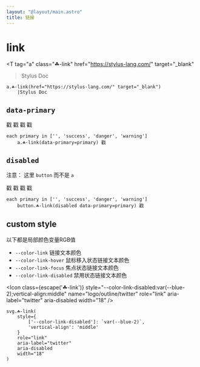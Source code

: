 ```yaml
---
layout: "@layout/main.astro"
title: 链接
---
```



# link

<T 
    tag="a"
    class="☘-link"
    href="https://stylus-lang.com/"
    target="_blank"
> Stylus Doc </T>

```pug
a.☘-link(href="https://stylus-lang.com/" target="_blank")
    |Stylus Doc
```


## `data-primary`

<T tag="a" class="☘-link">戳</T>
<T tag="a" class="☘-link" data-primary="success">戳</T>
<T tag="a" class="☘-link" data-primary="danger">戳</T>
<T tag="a" class="☘-link" data-primary="warning">戳</T>

```pug
each primary in ['', 'success', 'danger', 'warning']
    a.☘-link(data-primary=primary) 戳
```


## `disabled`

注意： 这里 `button` 而不是 `a`

<T tag="button" class="☘-link" disabled>戳</T>
<T tag="button" class="☘-link" disabled data-primary="success">戳</T>
<T tag="button" class="☘-link" disabled data-primary="danger">戳</T>
<T tag="button" class="☘-link" disabled data-primary="warning">戳</T>

```pug
each primary in ['', 'success', 'danger', 'warning']
    button.☘-link(disabled data-primary=primary) 戳
```

## custom style

以下都是局部颜色变量RGB值

- `--color-link` 链接文本颜色
- `--color-link-hover` 鼠标移入状态链接文本颜色
- `--color-link-focus` 焦点状态链接文本颜色
- `--color-link-disabled` 禁用状态链接文本颜色

<Icon
    class={escape('☘-link')}
    style="--color-link-disabled:var(--blue-2);vertical-align:middle"
    name="logo/outline/twitter"
    role="link"
    aria-label="twitter"
    aria-disabled
    width="18"
/>

```pug
svg.☘-link(
    style={
        ['--color-link-disabled']: `var(--blue-2)`,
        'vertical-align': 'middle'
    }
    role="link"
    aria-label="twitter"
    aria-disabled
    width="18"
)
```
